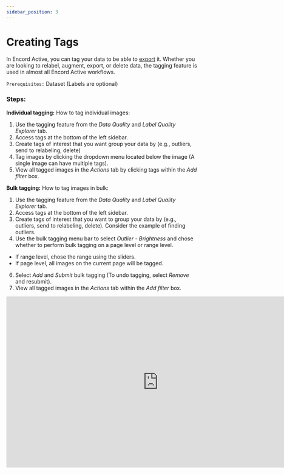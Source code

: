 ```yaml
---
sidebar_position: 3
---
```


# Creating Tags


In Encord Active, you can tag your data to be able to [export](pages/export/filter_export) it.
Whether you are looking to relabel, augment, export, or delete data, the tagging feature is used in almost all Encord Active workflows.


 `Prerequisites:` Dataset (Labels are optional)

### Steps:
**Individual tagging:**
How to tag individual images:
1. Use the tagging feature from the _Data Quality_ and _Label Quality_ _Explorer_ tab.
2. Access tags at the bottom of the left sidebar.
3. Create tags of interest that you want group your data by (e.g., outliers, send to relabeling, delete)
4. Tag images by clicking the dropdown menu located below the image (A single image can have multiple tags).
5. View all tagged images in the _Actions_ tab by clicking tags within the _Add filter_ box.


**Bulk tagging:**
How to tag images in bulk:
1. Use the tagging feature from the _Data Quality_ and _Label Quality_ _Explorer_ tab.
2. Access tags at the bottom of the left sidebar.
3. Create tags of interest that you want to group your data by (e.g., outliers, send to relabeling, delete). Consider the example of finding outliers.
4. Use the bulk tagging menu bar to select _Outlier - Brightness_ and chose whether to perform bulk tagging on a page level or range level.
  * If range level, chose the range using the sliders.
  * If page level, all images on the current page will be tagged.
6. Select _Add_ and _Submit_ bulk tagging (To undo tagging, select _Remove_ and resubmit).
7. View all tagged images in the _Actions_ tab within the _Add filter_ box.

<iframe width="800" height="450" src="https://www.loom.com/embed/ea9dd987e62244a78e1627a1438f3dee" frameborder="0" webkitallowfullscreen mozallowfullscreen allowfullscreen></iframe>



